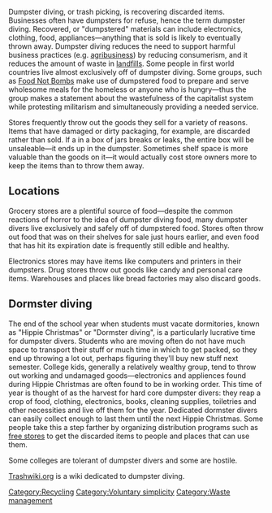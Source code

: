 Dumpster diving, or trash picking, is recovering discarded items.  Businesses often have dumpsters for refuse, hence the term dumpster diving.  Recovered, or "dumpstered" materials can include electronics, clothing, food, appliances&mdash;anything that is sold is likely to eventually thrown away.  Dumpster diving reduces the need to support harmful business practices (e.g. [[agribusiness]]) by reducing consumerism, and it reduces the amount of waste in [[landfill]]s.  Some people in first world countries live almost exclusively off of dumpster diving.  Some groups, such as [[Food Not Bombs|[[Food Not Bombs]]]]{{w|Food Not Bombs|[[Food Not Bombs]]}} make use of dumpstered food to prepare and serve wholesome meals for the homeless or anyone who is hungry&mdash;thus the group makes a statement about the wastefulness of the capitalist system while protesting militarism and simultaneously providing a needed service.  

Stores frequently throw out the goods they sell for a variety of reasons.  Items that have damaged or dirty packaging, for example, are discarded rather than sold.  If a in a box of jars breaks or leaks, the entire box will be unsaleable&mdash;it ends up in the dumpster.  Sometimes shelf space is more valuable than the goods on it&mdash;it would actually cost store owners more to keep the items than to throw them away.

== Locations ==
Grocery stores are a plentiful source of food&mdash;despite the common reactions of horror to the idea of dumpster diving food, many dumpster divers live exclusively and safely off of dumpstered food.  Stores often throw out food that was on their shelves for sale just hours earlier, and even food that has hit its expiration date is frequently still edible and healthy.  

Electronics stores may have items like computers and printers in their dumpsters.  Drug stores throw out goods like candy and personal care items.  Warehouses and places like bread factories may also discard goods.

== Dormster diving ==
The end of the school year when students must vacate dormitories, known as "Hippie Christmas" or "Dormster diving", is a particularly lucrative time for dumpster divers.  Students who are moving often do not have much space to transport their stuff or much time in which to get packed, so they end up throwing a lot out, perhaps figuring they'll buy new stuff next semester.  College kids, generally a relatively wealthy group, tend to throw out working and undamaged goods&mdash;electronics and appliences found during Hippie Christmas are often found to be in working order.  This time of year is thought of as the harvest for hard core dumpster divers: they reap a crop of food, clothing, electronics, books, cleaning supplies, toiletries and other necessities and live off them for the year.  Dedicated dormster divers can easily collect enough to last them until the next Hippie Christmas.  Some people take this a step farther by organizing distribution programs such as [[free store]]s to get the discarded items to people and places that can use them.  

Some colleges are tolerant of dumpster divers and some are hostile.

[http://trashwiki.org/en/Main_Page Trashwiki.org] is a wiki dedicated to dumpster diving.

[[Category:Recycling]]
[[Category:Voluntary simplicity]]
[[Category:Waste management]]